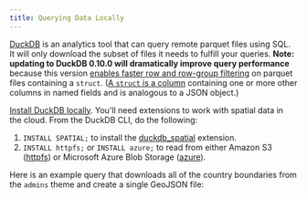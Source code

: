 ```yaml
---
title: Querying Data Locally 
---
```



[DuckDB](https://duckdb.org/) is an analytics tool that can query remote parquet files using SQL. It will only download the subset of files it needs to fulfill your queries. **Note: updating to DuckDB 0.10.0 will dramatically improve query performance** because this version [enables faster row and row-group filtering](https://github.com/duckdb/duckdb/pull/10314) on parquet files containing a `struct`. ([A `struct` is a column](https://arrow.apache.org/blog/2022/10/08/arrow-parquet-encoding-part-2/#:~:text=Struct%20%2F%20Group%20Columns,analogous%20to%20a%20JSON%20object.&text=More%20technical%20detail%20is%20available%20in%20the%20StructArray%20format%20specification) containing one or more other columns in named fields and is analogous to a JSON object.) 

[Install DuckDB locally](https://duckdb.org/docs/installation/). You'll need extensions to work with spatial data in the cloud. From the DuckDB CLI, do the following:

1. `INSTALL SPATIAL;` to install the [duckdb_spatial](https://github.com/duckdblabs/duckdb_spatial) extension.
2. `INSTALL httpfs;` or `INSTALL azure;` to read from either Amazon S3 ([httpfs](https://duckdb.org/docs/guides/import/s3_import.html)) or Microsoft Azure Blob Storage ([azure](https://duckdb.org/docs/extensions/azure)).

Here is an example query that downloads all of the country boundaries from the `admins` theme and create a single GeoJSON file:

<Tabs queryString="duckdb-setup" >
<TabItem value="s3" label="Amazon S3" default>

<QueryBuilder query={DuckDBCountriesS3}></QueryBuilder>

</TabItem>
<TabItem value="azure" label="Azure" default>

<QueryBuilder query={DuckDBCountriesAzure}></QueryBuilder>

</TabItem>
</Tabs>
